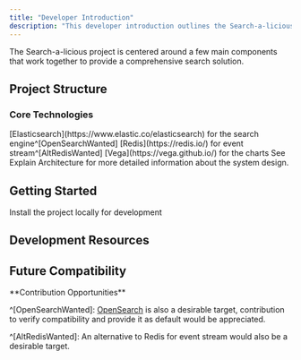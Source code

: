 ```yaml
---
title: "Developer Introduction"
description: "This developer introduction outlines the Search-a-licious project structure, including the FastAPI backend, Lit-based web components, and Docker deployment. It also covers the core technologies used and provides links to get started with development."
---
```



<Callout type="info">
The Search-a-licious project is centered around a few main components that work together to provide a comprehensive search solution.
</Callout>

## Project Structure

<Cards>
<Card title="FastAPI Backend" description="API implementation in the app folder - see ref documentation" />
<Card title="Web Components" description="Lit-based UI components in the frontend folder" />
<Card title="Docker Deployment" description="Container orchestration with docker-compose.yml and docker/ folder" />
</Cards>

### Core Technologies

<Steps>
<Step title="Search Engine">
[Elasticsearch](https://www.elastic.co/elasticsearch) for the search engine^[OpenSearchWanted]
</Step>
<Step title="Event Stream">
[Redis](https://redis.io/) for event stream^[AltRedisWanted]
</Step>
<Step title="Visualizations">
[Vega](https://vega.github.io/) for the charts
</Step>
</Steps>

<Card title="Architecture Details" href="./explain-architecture.mdx">
See Explain Architecture for more detailed information about the system design.
</Card>

## Getting Started

<Card title="Local Development Setup" href="./how-to-install.mdx">
Install the project locally for development
</Card>

## Development Resources

<Cards>
<Card title="Backend Debugging" href="./how-to-debug-backend.mdx" description="Learn how to debug the backend API" />
<Card title="Frontend Components" href="./explain-web-frontend.mdx" description="Understanding the web component architecture" />
</Cards>

## Future Compatibility

<Callout type="info">
**Contribution Opportunities**

^[OpenSearchWanted]: [OpenSearch](https://opensearch.org/) is also a desirable target, contribution to verify compatibility and provide it as default would be appreciated.

^[AltRedisWanted]: An alternative to Redis for event stream would also be a desirable target.
</Callout>
